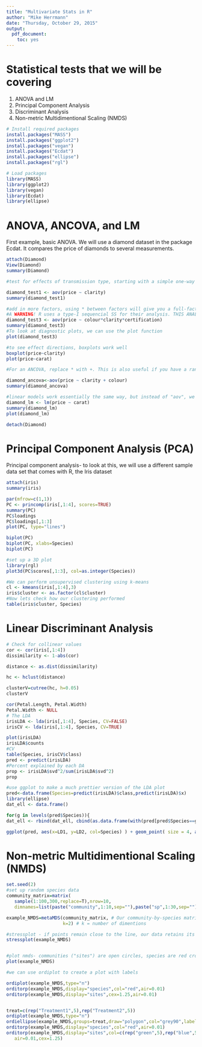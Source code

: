 ```yaml
---
title: "Multivariate Stats in R"
author: "Mike Herrmann"
date: "Thursday, October 29, 2015"
output: 
  pdf_document:
    toc: yes
---
```


# Statistical tests that we will be covering
1. ANOVA and LM
2. Principal Component Analysis
3. Discriminant Analysis
4. Non-metric Multidimentional Scaling (NMDS)

```r
# Install required packages
install.packages("MASS")
install.packages("ggplot2")
install.packages("vegan")
install.packages("Ecdat")
install.packages("ellipse")
install.packages("rgl")
```
```r
# Load packages
library(MASS)
library(ggplot2)
library(vegan)
library(Ecdat)
library(ellipse)
```

# ANOVA, ANCOVA, and LM
First example, basic ANOVA. We will use a diamond dataset in the package Ecdat. It compares the price of diamonds to several measurements.

```r
attach(Diamond)
View(Diamond)
summary(Diamond)

#test for effects of transmission type, starting with a simple one-way test

diamond_test1 <- aov(price ~ clarity)
summary(diamond_test1)

#add in more factors, using * between factors will give you a full-factorial design
#A WARNING! R uses a type-I sequencial SS for their analysis. THIS ANALYSIS WILL GIVE DIFFERENT RESULTS BASED ON VARIABLE ORDER FOR NON-ORTHOGONAL DESIGNS! Watch for this if you do not have equal observations in all of your variables!
diamond_test3 <- aov(price ~ colour*clarity*certification)
summary(diamond_test3)
#To look at diagnostic plots, we can use the plot function
plot(diamond_test3)

#to see effect directions, boxplots work well
boxplot(price~clarity)
plot(price~carat)

#For an ANCOVA, replace * with +. This is also useful if you have a random variable, such as with a blocking design, that you want to try to account for.

diamond_ancova<-aov(price ~ clarity + colour)
summary(diamond_ancova)

#linear models work essentially the same way, but instead of "aov", we use "lm"
diamond_lm <- lm(price ~ carat)
summary(diamond_lm)
plot(diamond_lm)

detach(Diamond)
```

# Principal Component Analysis (PCA)
Principal component analysis- to look at this, we will use a different sample data set that comes with R, the Iris dataset
```r
attach(iris)
summary(iris)

par(mfrow=c(1,1))
PC <- princomp(iris[,1:4], scores=TRUE)
summary(PC)
PC$loadings
PC$loadings[,1:3]
plot(PC, type="lines")

biplot(PC)
biplot(PC, xlabs=Species)
biplot(PC)

#set up a 3D plot
library(rgl)
plot3d(PC$scores[,1:3], col=as.integer(Species))

#We can perform unsupervised clustering using k-means
cl <- kmeans(iris[,1:4],3)
iris$cluster <- as.factor(cl$cluster)
#Now lets check how our clustering performed
table(iris$cluster, Species)
```

# Linear Discriminant Analysis
```r
# Check for collinear values
cor <- cor(iris[,1:4])
dissimilarity <- 1-abs(cor)

distance <- as.dist(dissimilarity)

hc <- hclust(distance)

clusterV=cutree(hc, h=0.05)
clusterV

cor(Petal.Length, Petal.Width)
Petal.Width <- NULL
# The LDA
irisLDA <- lda(iris[,1:4], Species, CV=FALSE)
irisCV <- lda(iris[,1:4], Species, CV=TRUE)

plot(irisLDA)
irisLDA$counts
#CV
table(Species, irisCV$class)
pred <- predict(irisLDA)
#Percent explained by each DA
prop <- irisLDA$svd^2/sum(irisLDA$svd^2)
prop

#use ggplot to make a much prettier version of the LDA plot
pred<-data.frame(Species=predict(irisLDA)$class,predict(irisLDA)$x) 
library(ellipse) 
dat_ell <- data.frame() 

for(g in levels(pred$Species)){ 
dat_ell <- rbind(dat_ell, cbind(as.data.frame(with(pred[pred$Species==g,], ellipse(cor(LD1, LD2), scale=c(sd(LD1),sd(LD2)),centre=c(mean(LD1),mean(LD2))))),Species=g))} 

ggplot(pred, aes(x=LD1, y=LD2, col=Species) ) + geom_point( size = 4, aes(color = Species))+theme_bw()+geom_path(data=dat_ell,aes(x=x,y=y,color=Species),size=1,linetype=2) 
```

# Non-metric Multidimentional Scaling (NMDS)
```r
set.seed(2)
#set up random species data
community_matrix=matrix(
   sample(1:100,300,replace=T),nrow=10,
   dimnames=list(paste("community",1:10,sep=""),paste("sp",1:30,sep="")))

example_NMDS=metaMDS(community_matrix, # Our community-by-species matrix
                     k=2) # k = number of dimentions

#stressplot - if points remain close to the line, our data retains its original differences despite the dimention reduction
stressplot(example_NMDS)


#plot nmds- communities ("sites") are open circles, species are red crosses
plot(example_NMDS)

#we can use ordiplot to create a plot with labels

ordiplot(example_NMDS,type="n")
orditorp(example_NMDS,display="species",col="red",air=0.01)
orditorp(example_NMDS,display="sites",cex=1.25,air=0.01)


treat=c(rep("Treatment1",5),rep("Treatment2",5))
ordiplot(example_NMDS,type="n")
ordiellipse(example_NMDS,groups=treat,draw="polygon",col="grey90",label=F)
orditorp(example_NMDS,display="species",col="red",air=0.01)
orditorp(example_NMDS,display="sites",col=c(rep("green",5),rep("blue",5)),
   air=0.01,cex=1.25)
```

